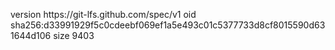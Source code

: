 version https://git-lfs.github.com/spec/v1
oid sha256:d33991929f5c0cdeebf069ef1a5e493c01c5377733d8cf8015590d631644d106
size 9403
